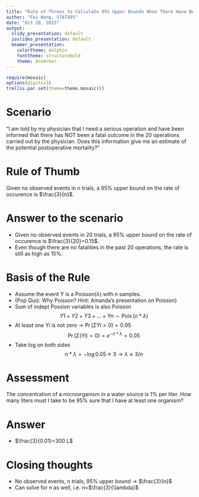 ```yaml
---
title: "Rule of Threes to Calculate 95% Upper Bounds When There Have Been No Events"
author: "Fei Wang, STAT495"
date: "Oct 20, 2015"
output:
  slidy_presentation: default
  ioslides_presentation: default
  beamer_presentation:
    colortheme: dolphin
    fonttheme: structurebold
    theme: AnnArbor
---
```


```r
require(mosaic)
options(digits=3)
trellis.par.set(theme=theme.mosaic())
```

# Scenario

"I am told by my physician that I need a serious operation and have been informed that there has NOT been a fatal outcome in the 20 operations carried out by the physician. Does this information give me an estimate of the potential postoperative mortality?"

# Rule of Thumb

Given no observed events in n trials, a 95% upper bound on the rate of occurence is $\frac{3}{n}$.

# Answer to the scenario

- Given no observed events in 20 trials, a 95% upper bound on the rate of occurence is $\frac{3}{20}=0.15$.
- Even though there are no fatalities in the past 20 operations, the rate is still as high as 15%.

# Basis of the Rule

- Assume the event Y is a Poisson($\lambda$) with n samples. 
- (Pop Quiz: Why Poisson? Hint: Amanda's presentation on Poisson)
- Sum of indept Possion variables is also Poisson 
$$ Y1 + Y2 + Y3 +...+ Yn \sim \operatorname{Pois} \left({n*\lambda}\right) $$
- At least one Yi is not zero -> $\Pr(\Sigma {Yi} > 0) = 0.95$ 
$$\Pr(\Sigma \left({Yi}\right) = 0) = e^{-n*\lambda} = 0.05$$ 
- Take log on both sides
$$ n*\lambda = -\log {0.05} \approx 3 \rightarrow \lambda \approx 3/n$$

# Assessment 

The concentration of a microorganism in a water source is 1% per liter. How many liters must I take to be 95% sure that I have at least one organism?

# Answer

- $\frac{3}{0.01}=300 L$

# Closing thoughts

- No observed events, n trials, 95% upper bound -> $\frac{3}{n}$
- Can solve for n as well, i.e. n=$\frac{3}{\lambda}$
